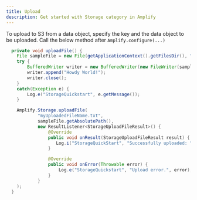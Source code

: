 ```yaml
---
title: Upload
description: Get started with Storage category in Amplify
---
```


To upload to S3 from a data object, specify the key and the data object to be uploaded. Call the below method after `Amplify.configure(...)`

```java
  private void uploadFile() {
    File sampleFile = new File(getApplicationContext().getFilesDir(), "sample.txt");
    try {
        BufferedWriter writer = new BufferedWriter(new FileWriter(sampleFile));
        writer.append("Howdy World!");
        writer.close();
    }
    catch(Exception e) {
        Log.e("StorageQuickstart", e.getMessage());
    }

    Amplify.Storage.uploadFile(
            "myUploadedFileName.txt",
            sampleFile.getAbsolutePath(),
            new ResultListener<StorageUploadFileResult>() {
                @Override
                public void onResult(StorageUploadFileResult result) {
                   Log.i("StorageQuickStart", "Successfully uploaded: " + result.getKey());
                }

                @Override
                public void onError(Throwable error) {
                    Log.e("StorageQuickstart", "Upload error.", error);
                }
            }
    );
  }
```
